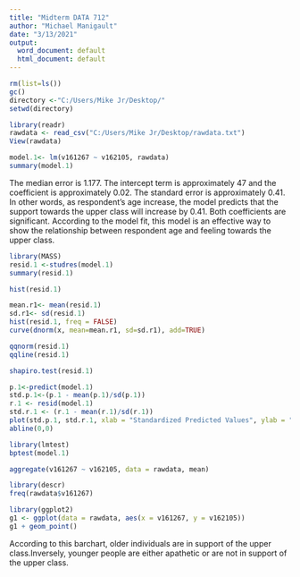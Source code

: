 ---
title: "Midterm DATA 712"
author: "Michael Manigault"
date: "3/13/2021"
output:
  word_document: default
  html_document: default
---

```{r}
rm(list=ls())
gc()
directory <-"C:/Users/Mike Jr/Desktop/"
setwd(directory)
```

```{r}
library(readr)
rawdata <- read_csv("C:/Users/Mike Jr/Desktop/rawdata.txt")
View(rawdata)
```


```{r}
model.1<- lm(v161267 ~ v162105, rawdata)
summary(model.1)
```
The median error is 1.177. The intercept term is approximately 47 and the coefficient is approximately 0.02. The standard error is approximately 0.41. In other words, as respondent's age increase, the model predicts that the support towards the upper class will increase by 0.41. Both coefficients are significant. According to the model fit, this model is an effective way to show the relationship between respondent age and feeling towards the upper class.



```{r}
library(MASS)
resid.1 <-studres(model.1)
summary(resid.1)
```



```{r}
hist(resid.1)
```


```{r}
mean.r1<- mean(resid.1)
sd.r1<- sd(resid.1)
hist(resid.1, freq = FALSE)
curve(dnorm(x, mean=mean.r1, sd=sd.r1), add=TRUE)
```

```{r}
qqnorm(resid.1)
qqline(resid.1)
```
```{r}
shapiro.test(resid.1)
```
```{r}
p.1<-predict(model.1)
std.p.1<-(p.1 - mean(p.1)/sd(p.1))
r.1 <- resid(model.1)
std.r.1 <- (r.1 - mean(r.1)/sd(r.1))
plot(std.p.1, std.r.1, xlab = "Standardized Predicted Values", ylab = "Standardized Residuals")
abline(0,0)
```
```{r}
library(lmtest)
bptest(model.1)
```

```{r}
aggregate(v161267 ~ v162105, data = rawdata, mean)
```

```{r}
library(descr)
freq(rawdata$v161267)
```
```{r}
library(ggplot2)
g1 <- ggplot(data = rawdata, aes(x = v161267, y = v162105))
g1 + geom_point()
```
According to this barchart, older individuals are in support of the upper class.Inversely, younger people are either apathetic or are not in support of the upper class.
